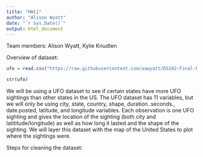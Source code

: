 ```yaml
---
title: "HW11"
author: "Alison Wyatt"
date: "`r Sys.Date()`"
output: html_document
---
```


Team members: Alison Wyatt, Kylie Knudten

Overview of dataset:

```r
ufo = read.csv("https://raw.githubusercontent.com/aawyatt/DS202-Final-Project/main/complete.csv")

str(ufo)
```
We will be using a UFO dataset to see if certain states have more UFO sightings than other states in the US. The UFO dataset has 11 variables, but we will only be using city, state, country, shape, duration..seconds., date.posted, latitude, and longitude variables. Each observation is one UFO sighting and gives the location of the sighting (both city and latititude/longitude) as well as how long it lasted and the shape of the sighting. We will layer this dataset with the map of the United States to plot where the sightings were. 

Steps for cleaning the dataset:


